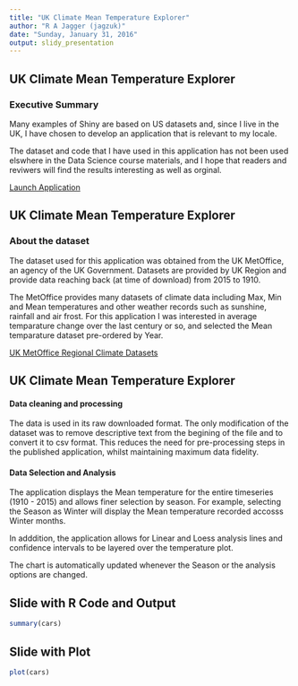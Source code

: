 ```yaml
---
title: "UK Climate Mean Temperature Explorer"
author: "R A Jagger (jagzuk)"
date: "Sunday, January 31, 2016"
output: slidy_presentation
---
```


## UK Climate Mean Temperature Explorer
### Executive Summary
Many examples of Shiny are based on US datasets and, since I live in the UK, I have chosen to develop an application that is relevant to my locale. 

The dataset and code that I have used in this application has not been used elswhere in the Data Science course materials, and I hope that readers and reviwers will find the results interesting as well as orginal.      

[Launch Application](https://jagzuk.shinyapps.io/ddp-uk-climate-mean-temp/)

## UK Climate Mean Temperature Explorer
### About the dataset
The dataset used for this application was obtained from the UK MetOffice, an agency of the UK Government. Datasets are provided by UK Region and provide data reaching back (at time of download) from 2015 to 1910.

The MetOffice provides many datasets of climate data including Max, Min and Mean temperatures and other weather records such as sunshine, rainfall and air frost. For this application I was interested in average temparature change over the last century or so, and selected the Mean temparature dataset pre-ordered by Year.

[UK MetOffice Regional Climate Datasets](http://www.metoffice.gov.uk/climate/uk/summaries/datasets)

## UK Climate Mean Temperature Explorer
#### Data cleaning and processing
The data is used in its raw downloaded format. The only modification of the dataset was to remove descriptive text from the begining of the file and to convert it to csv format. This reduces the need for pre-processing steps in the published application, whilst maintaining maximum data fidelity. 

#### Data Selection and Analysis
The application displays the Mean temperature for the entire timeseries (1910 - 2015) and allows finer selection by season. For example, selecting the Season as Winter will display the Mean temperature recorded accosss Winter months. 

In adddition, the application allows for Linear and Loess analysis lines and confidence intervals to be layered over the temperature plot.

The chart is automatically updated whenever the Season or the analysis options are changed.



## Slide with R Code and Output

```r
summary(cars)
```

## Slide with Plot

```r
plot(cars)
```

